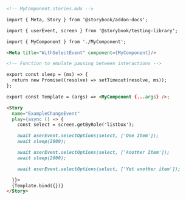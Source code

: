 ```md
<!-- MyComponent.stories.mdx -->

import { Meta, Story } from '@storybook/addon-docs';

import { userEvent, screen } from '@storybook/testing-library';

import { MyComponent } from './MyComponent';

<Meta title="WithSelectEvent" component={MyComponent}/>

<!-- Function to emulate pausing between interactions -->

export const sleep = (ms) => {
  return new Promise((resolve) => setTimeout(resolve, ms));
};

export const Template = (args) => <MyComponent {...args} />;

<Story 
  name="ExampleChangeEvent"
  play={async () => {
    const select = screen.getByRole('listbox');

    await userEvent.selectOptions(select, ['One Item']);
    await sleep(2000);

    await userEvent.selectOptions(select, ['Another Item']);
    await sleep(2000);

    await userEvent.selectOptions(select, ['Yet another item']);

  }}>
  {Template.bind({})}
</Story>
```